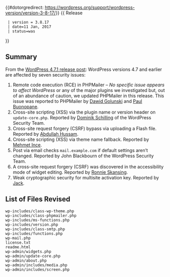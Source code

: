 {{#dotorgredirect: https://wordpress.org/support/wordpress-version/version-3-8-17/}}
{{Languages|
{{en|Version 3.8.17}}
}}
{{ Release
  | version = 3.8.17
  | date=11 Jan, 2017
  | status=was
}}

== Summary ==
  
From the [https://wordpress.org/news/2017/01/wordpress-4-7-1-security-and-maintenance-release/ WordPress 4.7.1 release post]: WordPress versions 4.7 and earlier are affected by seven security issues:

# Remote code execution (RCE) in PHPMailer – ''No specific issue appears to affect WordPress'' or any of the major plugins we investigated but, out of an abundance of caution, we updated PHPMailer in this release. This issue was reported to PHPMailer by [https://legalhackers.com/ Dawid Golunski] and [https://twitter.com/Zenexer Paul Buonopane].
# Cross-site scripting (XSS) via the plugin name or version header on <code>update-core.php</code>. Reported by [https://dominikschilling.de/ Dominik Schilling] of the WordPress Security Team.
# Cross-site request forgery (CSRF) bypass via uploading a Flash file. Reported by [https://twitter.com/Abdulahhusam Abdullah Hussam].
# Cross-site scripting (XSS) via theme name fallback. Reported by [https://pentest.blog/ Mehmet Ince].
# Post via email checks <code>mail.example.com</code> if default settings aren’t changed. Reported by John Blackbourn of the WordPress Security Team.
# A cross-site request forgery (CSRF) was discovered in the accessibility mode of widget editing. Reported by [https://dk.linkedin.com/in/ronni-skansing-36143b65 Ronnie Skansing].
# Weak cryptographic security for multisite activation key. Reported by [https://itsjack.cc/ Jack].

== List of Files Revised ==
 
<pre>
wp-includes/class-wp-theme.php
wp-includes/class-phpmailer.php
wp-includes/ms-functions.php
wp-includes/version.php
wp-includes/class-smtp.php
wp-includes/functions.php
wp-mail.php
license.txt
readme.html
wp-admin/widgets.php
wp-admin/update-core.php
wp-admin/about.php
wp-admin/includes/media.php
wp-admin/includes/screen.php
</pre>